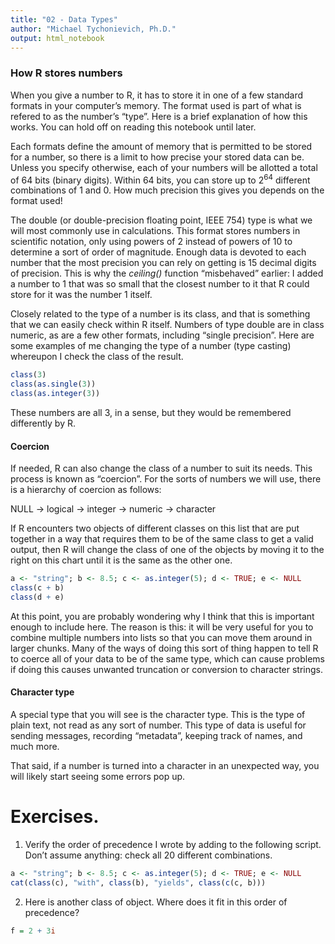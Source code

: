 ```yaml
---
title: "02 - Data Types"
author: "Michael Tychonievich, Ph.D."
output: html_notebook
---
```


### How R stores numbers

When you give a number to R, it has to store it in one of a few standard formats
in your computer's memory.  The format used is part of what is refered to as
the number's "type".  Here is a brief explanation of how this works.  You can
hold off on reading this notebook until later.

Each formats define the amount of memory that is
permitted to be stored for a number, so there is a limit to how precise your
stored data can be.  Unless you specify otherwise, each of your numbers will
be allotted a total of 64 bits (binary digits).  Within 64 bits, you can store
up to 2^64^ different combinations of 1 and 0.  How much precision this gives
you depends on the format used!  

The double (or double-precision floating point, IEEE 754) type is what we will 
most commonly use in calculations.  This format stores numbers in scientific
notation, only using powers of 2 instead of powers of 10 to determine a sort of
order of magnitude.  Enough data is devoted to each number that the most
precision you can rely on getting is 15 decimal digits of precision.  This is
why the _ceiling()_ function "misbehaved" earlier: I added a number to 1
that was so small that the closest number to it that R could store for it was
the number 1 itself.

Closely related to
the type of a number is its class, and that is something that we can easily
check within R itself.  Numbers of type double are in class numeric, as are
a few other formats, including "single precision".  Here are some examples of
me changing the type of a number (type casting) whereupon I check the class of
the result.

```r
class(3)
class(as.single(3))
class(as.integer(3))
```

These numbers are all 3, in a sense, but they would be remembered differently by
R.

#### Coercion

If needed, R can also change the class of a number to suit its needs.  This
process is known as "coercion".  For the sorts of numbers we will use, there
is a hierarchy of coercion as follows:

NULL $\rightarrow$ logical $\rightarrow$ integer $\rightarrow$ numeric 
 $\rightarrow$ character

If R encounters two objects of different classes on this list that are put
together in a way that requires them to be of the same class to get a valid
output, then R will change the class of one of the objects by moving it to the
right on this chart until it is the same as the other one.

```r
a <- "string"; b <- 8.5; c <- as.integer(5); d <- TRUE; e <- NULL
class(c + b)
class(d + e)
```

At this point, you are probably wondering why I think that this is important
enough to include here.  The reason is this: it will be very useful for you to
combine multiple numbers into lists so that you can move them around in larger
chunks.  Many of the ways of doing this sort of thing happen to tell R to
coerce all of your data to be of the same type, which can cause problems if
doing this causes unwanted truncation or conversion to character strings.

#### Character type

A special type that you will see is the character type.  This is the type of
plain text, not read as any sort of number.  This type of data is useful for
sending messages, recording "metadata", keeping track of names, and much more.

That said, if a number is turned into a character in an unexpected way, you
will likely start seeing some errors pop up.

# Exercises.

1.  Verify the order of precedence I wrote by adding to the following script.
Don't assume anything: check all 20 different combinations.

```r
a <- "string"; b <- 8.5; c <- as.integer(5); d <- TRUE; e <- NULL
cat(class(c), "with", class(b), "yields", class(c(c, b)))
```

2.  Here is another class of object.  Where does it fit in this order of
precedence?

```r
f = 2 + 3i
```